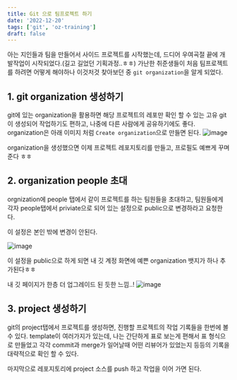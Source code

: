```yaml
---
title: Git 으로 팀프로젝트 하기
date: '2022-12-20'
tags: ['git', 'oz-training']
draft: false
---
```


아는 지인들과 팀을 만들어서 사이드 프로젝트를 시작했는데, 드디어 우여곡절 끝에 개발작업이 시작되었다.(길고 길었던 기획과정..ㅎㅎ)
가난한 취준생들이 처음 팀프로젝트를 하려면 어떻게 해야하나 이것저것 찾아보던 중 `git organization`을 알게 되었다.

## 1. git organization 생성하기

git에 있는 organization을 활용하면 해당 프로젝트의 레포만 확인 할 수 있는 고유 git이 생성되어
작업하기도 편하고, 나중에 다른 사람에게 공유하기에도 좋다. organization은 아래 이미지 처럼 `Create organization`으로 만들면 된다.
![image](https://user-images.githubusercontent.com/72537762/208643782-983a43e7-7742-45a1-8b0c-730cf9929980.png)

organization을 생성했으면 이제 프로젝트 레포지토리를 만들고, 프로필도 예쁘게 꾸며준다 ㅎㅎ

## 2. organization people 초대

orgnization에 people 탭에서 같이 프로젝트를 하는 팀원들을 초대하고, 팀원들에게 각자 people탭에서
priviate으로 되어 있는 설정으로 public으로 변경하라고 요청한다.

이 설정은 본인 밖에 변경이 안된다.

![image](https://user-images.githubusercontent.com/72537762/208645884-cf4f0c4c-e63c-4fef-9ca1-47fcc959521a.png)

이 설정을 public으로 하게 되면 내 깃 계정 화면에 예쁜 organization 뱃지가 하나 추가된다ㅎㅎ

내 깃 페이지가 한층 더 업그레이드 된 듯한 느낌..!
![image](https://user-images.githubusercontent.com/72537762/208646276-73e55316-ebb0-40cf-8557-8b04d7d85a80.png)

## 3. project 생성하기

git의 project탭에서 프로젝트를 생성하면, 진행할 프로젝트의 작업 기록들을 한번에 볼 수 있다.
template이 여러가지가 있는데, 나는 간단하게 표로 보는게 편해서 표 형식으로 만들었고 각각 commit과 merge가 일어날때
어떤 리뷰어가 있었는지 등등의 기록을 대략적으로 확인 할 수 있다.

마지막으로 레포지토리에 project 소스를 push 하고 작업을 이어 가면 된다.
